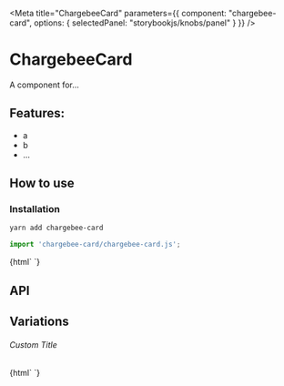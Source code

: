 

<Meta 
  title="ChargebeeCard"
  parameters={{
    component: "chargebee-card",
    options: { selectedPanel: "storybookjs/knobs/panel" }
  }}
/>

# ChargebeeCard

A component for...

## Features:

- a
- b
- ...

## How to use

### Installation

```bash
yarn add chargebee-card
```

```js
import 'chargebee-card/chargebee-card.js';
```

<Preview withToolbar>
  <Story name="Simple">
    {html`
      <chargebee-card></chargebee-card>
    `}
  </Story>
</Preview>

## API

<Props of="chargebee-card" />

## Variations

###### Custom Title

<Story name="Custom Title">
  {html`
    <chargebee-card .title=${'Hello World'}></chargebee-card>
  `}
</Story>

